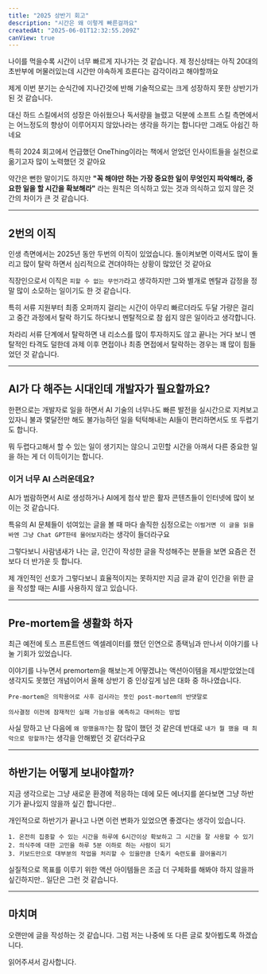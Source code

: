 ```yaml
---
title: "2025 상반기 회고"
description: "시간은 왜 이렇게 빠른걸까요"
createdAt: "2025-06-01T12:32:55.209Z"
canView: true
---
```


나이를 먹을수록 시간이 너무 빠르게 지나가는 것 같습니다. 제 정신상태는 아직 20대의 초반부에 머물러있는데 시간만 야속하게 흐른다는 감각이라고 해야할까요

제게 이번 분기는 순식간에 지나간것에 반해 기술적으로는 크게 성장하지 못한 상반기가 된 것 같습니다. 

대신 하드 스킬에서의 성장은 아쉬웠으나 독서량을 늘렸고 덕분에 소프트 스킬 측면에서는 어느정도의 향상이 이루어지지 않았나라는 생각을 하기는 합니다만 그래도 아쉽긴 하네요

특히 2024 회고에서 언급했던 OneThing이라는 책에서 얻었던 인사이트들을 실천으로 옮기고자 많이 노력했던 것 같아요

약간은 뻔한 말이기도 하지만 **"꼭 해야만 하는 가장 중요한 일이 무엇인지 파악해라, 중요한 일을 할 시간을 확보해라"** 라는 원칙은 의식하고 있는 것과 의식하고 있지 않은 것 간의 차이가 큰 것 같습니다.

---

## 2번의 이직

인생 측면에서는 2025년 동안 두번의 이직이 있었습니다. 돌이켜보면 이력서도 많이 돌리고 많이 탈락 하면서 심리적으로 견뎌야하는 상황이 많았던 것 같아요

직장인으로서 이직은 `피할 수 없는 무언가`라고 생각하지만 그와 별개로 멘탈과 감정을 정말 많이 소모하는 일이기도 한 것 같습니다.

특히 서류 지원부터 최종 오퍼까지 걸리는 시간이 아무리 빠르더라도 두달 가량은 걸리고 중간 과정에서 탈락 하기도 하다보니 멘탈적으로 참 쉽지 않은 일이라고 생각합니다.

차라리 서류 단계에서 탈락하면 내 리소스를 많이 투자하지도 않고 끝나는 거다 보니 멘탈적인 타격도 덜한데 과제 이후 면접이나 최종 면접에서 탈락하는 경우는 꽤 많이 힘들었던 것 같습니다.


---

## AI가 다 해주는 시대인데 개발자가 필요할까요?

한편으로는 개발자로 일을 하면서 AI 기술의 너무나도 빠른 발전을 실시간으로 지켜보고 있자니 불과 몇달전만 해도 불가능하던 일을 턱턱해내는 AI들이 편리하면서도 또 두렵기도 합니다.

뭐 두렵다고해서 할 수 있는 일이 생기지는 않으니 고민할 시간을 아껴서 다른 중요한 일을 하는 게 더 이득이기는 합니다.

### 이거 너무 AI 스러운데요?

AI가 범람하면서 AI로 생성하거나 AI에게 첨삭 받은 활자 콘텐츠들이 인터넷에 많이 보이는 것 같습니다.

특유의 AI 문체들이 섞여있는 글을 볼 때 마다 솔직한 심정으로는 `이럴거면 이 글을 읽을 바엔 그냥 Chat GPT한테 물어보지`라는 생각이 들더라구요

그렇다보니 사람냄새가 나는 글, 인간이 작성한 글을 작성해주는 분들을 보면 요즘은 전보다 더 반가운 듯 합니다.

제 개인적인 선호가 그렇다보니 효율적이지는 못하지만 지금 글과 같이 인간을 위한 글을 작성할 때는 AI를 사용하지 않고 있습니다.


---

## Pre-mortem을 생활화 하자

최근 예전에 토스 프론트엔드 엑셀레이터를 했던 인연으로 종택님과 만나서 이야기를 나눌 기회가 있었습니다.

이야기를 나누면서 premortem을 해보는게 어떻겠냐는 액션아이템을 제시받았었는데 생각지도 못했던 개념이어서 올해 상반기 중 인상깊게 남은 대화 중 하나였습니다.

```
Pre-mortem은 의학용어로 사후 검시라는 뜻인 post-mortem의 반댓말로

의사결정 이전에 잠재적인 실패 가능성을 예측하고 대비하는 방법 
```

사실 망하고 난 다음에 `왜 망했을까?`는 참 많이 했던 것 같은데 반대로 `내가 뭘 했을 때 최악으로 망할까?`는 생각을 안해봤던 것 같더라구요


---


## 하반기는 어떻게 보내야할까?

지금 생각으로는 그냥 새로운 환경에 적응하는 데에 모든 에너지를 쏟다보면 그냥 하반기가 끝나있지 않을까 싶긴 합니다만..

개인적으로 하반기가 끝나고 나면 이런 변화가 있었으면 좋겠다는 생각이 있습니다.

```
1. 온전히 집중할 수 있는 시간을 하루에 6시간이상 확보하고 그 시간을 잘 사용할 수 있기
2. 의식주에 대한 고민을 하루 5분 이하로 하는 사람이 되기
3. 키보드만으로 대부분의 작업을 처리할 수 있을만큼 단축키 숙련도를 끌어올리기
```

실질적으로 목표를 이루기 위한 액션 아이템들은 조금 더 구체화를 해봐야 하지 않을까 싶긴하지만.. 일단은 그런 것 같습니다.

---

## 마치며

오랜만에 글을 작성하는 것 같습니다. 그럼 저는 나중에 또 다른 글로 찾아뵙도록 하겠습니다. 

읽어주셔서 감사합니다.
